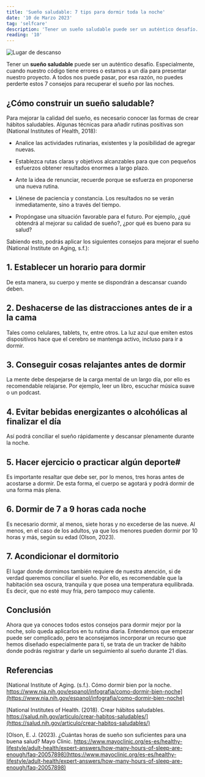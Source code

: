 ```yaml
---
title: 'Sueño saludable: 7 tips para dormir toda la noche'
date: '10 de Marzo 2023'
tag: 'selfcare'
description: 'Tener un sueño saludable puede ser un auténtico desafío. Especialmente, cuando nuestro código tiene errores o estamos a un día para presentar nuestro proyecto. A todos nos puede pasar, por esa razón, no puedes perderte estos 7 consejos para recuperar el sueño por las noches.'
reading: '10'
---
```


![Lugar de descanso](https://images.pexels.com/photos/10079452/pexels-photo-10079452.jpeg?cs=srgb&dl=pexels-mo-eid-10079452.jpg&fm=jpg&w=320&h=400)

Tener un **sueño saludable** puede ser un auténtico desafío. Especialmente, cuando nuestro código tiene errores o estamos a un día para presentar nuestro proyecto. A todos nos puede pasar, por esa razón, no puedes perderte estos 7 consejos para recuperar el sueño por las noches.


## ¿Cómo construir un sueño saludable?

Para mejorar la calidad del sueño, es necesario conocer las formas de crear hábitos saludables. Algunas técnicas para añadir rutinas positivas son (National Institutes of Health, 2018):

* Analice las actividades rutinarias, existentes y la posibilidad de agregar nuevas.

* Establezca rutas claras y objetivos alcanzables para que con pequeños esfuerzos obtener resultados enormes a largo plazo.

* Ante la idea de renunciar, recuerde porque se esfuerza en proponerse una nueva rutina.

* Llénese de paciencia y constancia. Los resultados no se verán inmediatamente, sino a través del tiempo.

* Propóngase una situación favorable para el futuro. Por ejemplo, ¿qué obtendrá al mejorar su calidad de sueño?, ¿por qué es bueno para su salud?

Sabiendo esto, podrás aplicar los siguientes consejos para mejorar el sueño (National Institute on Aging, s.f.):

## 1. Establecer un horario para dormir

De esta manera, su cuerpo y mente se dispondrán a descansar cuando deben.

## 2. Deshacerse de las distracciones antes de ir a la cama

Tales como celulares, tablets, tv, entre otros. La luz azul que emiten estos dispositivos hace que el cerebro se mantenga activo, incluso para ir a dormir.

## 3. Conseguir cosas relajantes antes de dormir

La mente debe despejarse de la carga mental de un largo día, por ello es recomendable relajarse. Por ejemplo, leer un libro, escuchar música suave o un podcast.

## 4. Evitar bebidas energizantes o alcohólicas al finalizar el día

Así podrá conciliar el sueño rápidamente y descansar plenamente durante la noche.

## 5. Hacer ejercicio o practicar algún deporte#

Es importante resaltar que debe ser, por lo menos, tres horas antes de acostarse a dormir. De esta forma, el cuerpo se agotará y podrá dormir de una forma más plena.

## 6. Dormir de 7 a 9 horas cada noche

Es necesario dormir, al menos, siete horas y no excederse de las nueve. Al menos, en el caso de los adultos, ya que los menores pueden dormir por 10 horas y más, según su edad (Olson, 2023).

## 7. Acondicionar el dormitorio

El lugar donde dormimos también requiere de nuestra atención, si de verdad queremos conciliar el sueño. Por ello, es recomendable que la habitación sea oscura, tranquila y que posea una temperatura equilibrada. Es decir, que no esté muy fría, pero tampoco muy caliente.

## Conclusión

Ahora que ya conoces todos estos consejos para dormir mejor por la noche, solo queda aplicarlos en tu rutina diaria.
Entendemos que empezar puede ser complicado, pero te aconsejamos incorporar un recurso que hemos diseñado especialmente para ti, se trata de un tracker de hábito donde podrás registrar y darle un seguimiento al sueño durante 21 días.

## Referencias

[National Institute of Aging. (s.f.). Cómo dormir bien por la noche. https://www.nia.nih.gov/espanol/infografia/como-dormir-bien-noche](https://www.nia.nih.gov/espanol/infografia/como-dormir-bien-noche)


[National Institutes of Health. (2018). Crear hábitos saludables. https://salud.nih.gov/articulo/crear-habitos-saludables/](https://salud.nih.gov/articulo/crear-habitos-saludables/)


[Olson, E. J. (2023). ¿Cuántas horas de sueño son suficientes para una buena salud? Mayo Clinic. https://www.mayoclinic.org/es-es/healthy-lifestyle/adult-health/expert-answers/how-many-hours-of-sleep-are-enough/faq-20057898](https://www.mayoclinic.org/es-es/healthy-lifestyle/adult-health/expert-answers/how-many-hours-of-sleep-are-enough/faq-20057898)